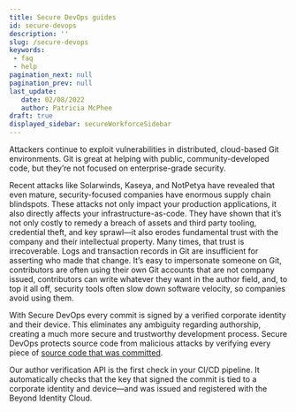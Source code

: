 ```yaml
---
title: Secure DevOps guides
id: secure-devops
description: ''
slug: /secure-devops 
keywords: 
 - faq
 - help
pagination_next: null
pagination_prev: null
last_update: 
   date: 02/08/2022
   author: Patricia McPhee
draft: true
displayed_sidebar: secureWorkforceSidebar
---
```



Attackers continue to exploit vulnerabilities in distributed, cloud-based Git environments. Git is great at helping with public, community-developed code, but they’re not focused on enterprise-grade security. 

Recent attacks like Solarwinds, Kaseya, and NotPetya have revealed that even mature, security-focused companies have enormous supply chain blindspots. These attacks not only impact your production applications, it also directly affects your infrastructure-as-code. They have shown that it’s not only costly to remedy a breach of assets and third party tooling, credential theft, and key sprawl—it also erodes fundamental trust with the company and their intellectual property. Many times, that trust is irrecoverable. Logs and transaction records in Git are insufficient for asserting who made that change. It’s easy to impersonate someone on Git, contributors are often using their own Git accounts that are not company issued, contributors can write whatever they want in the author field, and, to top it all off, security tools often slow down software velocity, so companies avoid using them.

With Secure DevOps every commit is signed by a verified corporate identity and their device. This eliminates any ambiguity regarding authorship, creating a much more secure and trustworthy development process. Secure DevOps protects source code from malicious attacks by verifying every piece of [source code that was committed](/docs/secure-devops/setting-up-and-managing-automatic-git-commit-signing). 

Our author verification API is the first check in your CI/CD pipeline. It automatically checks that the key that signed the commit is tied to a corporate identity and device—and was issued and registered with the Beyond Identity Cloud.


<DocCardList />